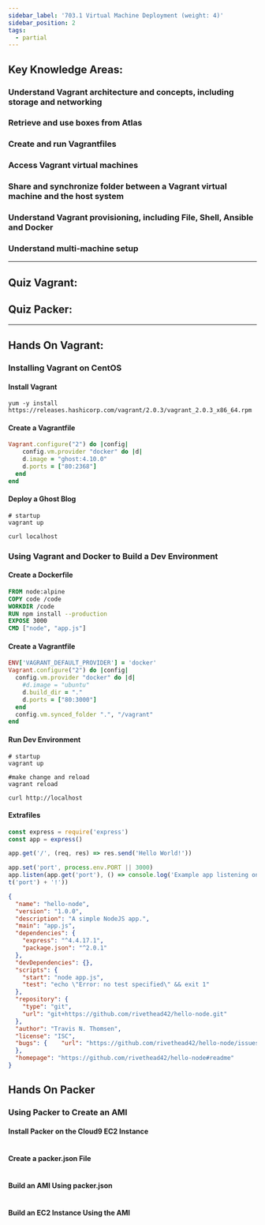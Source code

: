 ```yaml
---
sidebar_label: '703.1 Virtual Machine Deployment (weight: 4)'
sidebar_position: 2
tags:
  - partial
---
```


## Key Knowledge Areas:

### Understand Vagrant architecture and concepts, including storage and networking

### Retrieve and use boxes from Atlas

### Create and run Vagrantfiles

### Access Vagrant virtual machines

### Share and synchronize folder between a Vagrant virtual machine and the host system

### Understand Vagrant provisioning, including File, Shell, Ansible and Docker

### Understand multi-machine setup


---

## Quiz Vagrant:

## Quiz Packer:

---

## Hands On Vagrant:

### Installing Vagrant on CentOS

#### Install Vagrant

```shell
yum -y install https://releases.hashicorp.com/vagrant/2.0.3/vagrant_2.0.3_x86_64.rpm
```

#### Create a Vagrantfile

```ruby title="./vagranfile"
Vagrant.configure("2") do |config|
    config.vm.provider "docker" do |d|
    d.image = "ghost:4.10.0"
    d.ports = ["80:2368"]
  end
end
```

#### Deploy a Ghost Blog

```shell
# startup
vagrant up

curl localhost
```

### Using Vagrant and Docker to Build a Dev Environment

#### Create a Dockerfile

```dockerfile title="./dockerfile"
FROM node:alpine
COPY code /code
WORKDIR /code
RUN npm install --production
EXPOSE 3000
CMD ["node", "app.js"]
```

#### Create a Vagrantfile

```ruby title="./vagrantfile"
ENV['VAGRANT_DEFAULT_PROVIDER'] = 'docker'
Vagrant.configure("2") do |config|
  config.vm.provider "docker" do |d|
    #d.image = "ubuntu"
    d.build_dir = "."
    d.ports = ["80:3000"]
  end
  config.vm.synced_folder ".", "/vagrant"
end
```

#### Run Dev Environment

```shell
# startup 
vagrant up

#make change and reload
vagrant reload

curl http://localhost
```


#### Extrafiles

```js title="lab/app.js"
const express = require('express')
const app = express()

app.get('/', (req, res) => res.send('Hello World!'))

app.set('port', process.env.PORT || 3000)
app.listen(app.get('port'), () => console.log('Example app listening on port ' + app.ge
t('port') + '!'))
```

```json title="lab/package.json"
{
  "name": "hello-node",
  "version": "1.0.0",
  "description": "A simple NodeJS app.",
  "main": "app.js",
  "dependencies": {
    "express": "^4.4.17.1",
    "package.json": "^2.0.1"
  },
  "devDependencies": {},
  "scripts": {
    "start": "node app.js",
    "test": "echo \"Error: no test specified\" && exit 1"
  },
  "repository": {
    "type": "git",
    "url": "git+https://github.com/rivethead42/hello-node.git"
  },
  "author": "Travis N. Thomsen",
  "license": "ISC",
  "bugs": {    "url": "https://github.com/rivethead42/hello-node/issues"
  },
  "homepage": "https://github.com/rivethead42/hello-node#readme"
}
```


## Hands On Packer


### Using Packer to Create an AMI

#### Install Packer on the Cloud9 EC2 Instance

```
```

#### Create a packer.json File

```
```

#### Build an AMI Using packer.json

```
```

#### Build an EC2 Instance Using the AMI

```
```


